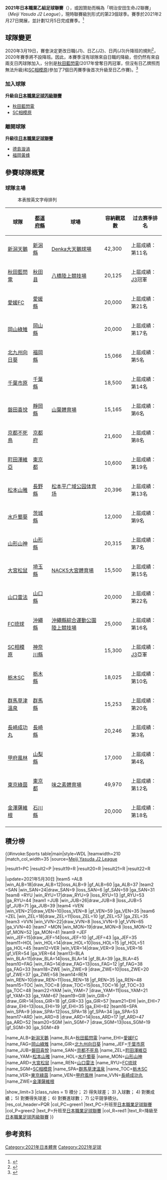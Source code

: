 {{noteTA
|G1=足球
|G2=JLeague
}}
{{Infobox football league season
| competition                = 明治安田生命<br />2021年日本職業乙組足球 (J2)聯賽
| logo                       = 
| season                     = 2021
| dates                      = 2021年2月27日–12月5日
| winners                    = [[磐田山葉|磐田山葉]]
| promoted                   = [[磐田山葉|磐田山葉]]<br /> [[京都不死鳥|京都不死鳥]]
| relegated                  = 
| league topscorer           = 
| matches                    = 
| total goals                = 
| biggest home win   = 
| biggest away win   = 
| highest scoring    = 
| longest wins       = 
| longest unbeaten   = 
| longest winless    = 
| longest losses     = 
| highest attendance         = 
| lowest attendance          = 
| total attendance           = 
| average attendance         = 
| prevseason                 = [[2020年日本職業乙組足球聯賽|2020]]
| nextseason                 = ''[[2022年日本職業乙組足球聯賽|2022]]''
| updated = 2021年1月31日
}}

'''2021年日本職業乙組足球聯賽'''（{{lang-en|'''2021 J2 League'''}}），或因贊助而稱為「明治安田生命J2聯賽」（''Meiji Yasuda J2 League''），現時聯賽級別形式的第23個球季。賽季於2021年2月27日開展，並計劃12月5日完成賽季。<ref>{{Cite web |url=https://www.jleague.jp/en/news/article/19251/ |title=存档副本 |access-date=2021-02-05 |archive-date=2021-03-02 |archive-url=https://web.archive.org/web/20210302055146/https://www.jleague.jp/en/news/article/19251 |dead-url=no }}</ref>

==球隊變更==
2020年3月19日，賽會決定更改日職(J1)、日乙(J2)、日丙(J3)升降班的規則<ref>{{Cite press release|date=2020-03-19|url=https://www.jleague.jp/en/news/article/16863/|title=J.LEAGUE to Change Format in the 2020 MEIJI YASUDA J.LEAGUE|publisher=Official|accessdate=2020-03-21|archive-date=2020-10-23|archive-url=https://web.archive.org/web/20201023080755/https://www.jleague.jp/en/news/article/16863/|dead-url=no}}</ref>，2020年賽季將不設降班。因此，本賽季沒有球隊來自日職的降級，但仍然有來自兩支日丙球隊加入，分別是[[秋田藍閃電|秋田藍閃電]](2017年曾奪日丙冠軍，但沒有日乙牌照而無法升級)和[[相模原體育會|SC相模原]](參加了7個日丙賽季後首次升級至日乙作賽)。<ref>{{Cite web |url=https://globoesporte.globo.com/blogs/futebol-no-japao/post/2020/12/26/analise-da-temporada-2020-da-j3.ghtml |title=存档副本 |access-date=2021-02-05 |archive-date=2021-03-04 |archive-url=https://web.archive.org/web/20210304105333/https://globoesporte.globo.com/blogs/futebol-no-japao/post/2020/12/26/analise-da-temporada-2020-da-j3.ghtml |dead-url=no }}</ref> 

{{col-float|width=25em}}
===加入球隊===
'''升級自[[日本職業足球丙級聯賽|日本職業足球丙級聯賽]]'''
*[[秋田藍閃電|秋田藍閃電]]
*[[相模原體育會|SC相模原]]
{{col-float-break|width=25em}}
===離開球隊===
'''升級往[[日本職業足球聯賽|日本職業足球聯賽]]'''
*[[德島漩渦|德島漩渦]]
*[[福岡黃蜂|福岡黃蜂]]
{{col-float-end}}

==參賽球隊概覽==
{{location map+ |Japan |float=right |width=550 |caption=2021賽季J2球隊參賽地圖 |places=
{{location map~ |Japan |lat=37.882686 |long=139.059288 |label=<div style="font-size:80%">[[新潟天鵝|新潟天鵝]]</div> |position=left }}
{{location map~ |Japan |lat=39.721555 |long=140.095671 |label=<div style="font-size:80%">[[秋田藍閃電|秋田藍閃電]]</div> |position=left }}
{{location map~ |Japan |lat=35.664257 |long=139.657137 |label=<div style="font-size:80%">'''首都圈 (日本)<small>†</small>'''</div> |position=right }}
{{location map~ |Japan |lat=33.768249 |long=132.797550 |label=<div style="font-size:80%">[[愛媛足球會|愛媛FC]]</div> |position=right }}
{{location map~ |Japan |lat=34.680658 |long=133.919631 |label=<div style="font-size:80%">[[岡山綠雉|岡山綠雉]]</div> |position=right }}
{{location map~ |Japan |lat=36.575788 |long=136.605328 |label=<div style="font-size:80%">[[金澤薩維根|金澤薩維根]]</div> |position=left }}
{{location map~ |Japan |lat=34.993496 |long=135.714014 |label=<div style="font-size:80%">[[京都不死鳥|京都不死鳥]]</div> |position= right  }}
{{location map~ |Japan |lat=34.725327 |long=137.874906 |label=<div style="font-size:80%">[[磐田喜悅|磐田喜悅]]</div> |position=right }}
{{location map~ |Japan |lat=36.014892 |long=137.994226 |label=<div style="font-size:80%;position:relative;top:-4px">[[松本山雅足球會|松本山雅]]</div> |position=right }}
{{location map~ |Japan |lat=34.183333 |long=131.466667 |label=<div style="font-size:80%">[[山口雷法足球會|山口雷法]]</div> |position=right }}
{{location map~ |Japan |lat=32.838597 |long=130.039528 |label=<div style="font-size:80%">[[長崎成功丸|長崎成功丸]]</div> |position=right }}
{{location map~ |Japan |lat=33.891444 |long=130.888861 |label=<div style="font-size:80%">[[北九州向日葵|北九州向日葵]]</div> |position=left }}
{{location map~ |Japan |lat=32.833014 |long=145.688526 |label=<div style="font-size:80%">[[琉球足球會|FC琉球]]</div> |position=bottom }}
{{location map~ |Japan |lat=38.335547 |long=140.378445 |label=<div style="font-size:80%">[[山形山神|山形山神]]</div> |position=top }}
{{location map~ |Japan |lat=35.622376 |long=138.589756 |label=<div style="font-size:80%">[[甲府風林|甲府風林]]</div> |position=left }}

{{Location map~ |Japan |mark=TransparentPlaceholder.svg |marksize=1 |lat=45 |long=128.3 |label=<div style="font-size:80%;">'''† [[首都圈_(日本)|首都圈 (日本)]] 球隊'''<br />
[[水戶蜀葵|水戶蜀葵]]<br />
[[市原千葉JEF聯|千葉市原]]<br />
[[大宮松鼠|大宮松鼠]]<br />
[[町田澤維亞|町田澤維亞]]<br />
[[東京綠茵|東京綠茵]]<br />
[[相模原體育會|SC相模原]]<br />
[[栃木足球會|栃木SC]]<br />
[[群馬草津溫泉|群馬草津溫泉]]<br />
</div>|position=right}}
}}

{{location map+ |Japan Kanto|float=right |width=350 |caption=2021年首都圈 (日本) J2球隊|places=
{{location map~ |Japan Kanto |lat=36.345278 |long=140.412222 |label=<div style="font-size:80%">[[水戶蜀葵|水戶蜀葵]]</div> |position=left }}
{{location map~ |Japan Kanto |lat=35.607325 |long=140.106386 |label=<div style="font-size:80%">[[市原千葉JEF聯|千葉市原]]</div> |position=right }}
{{location map~ |Japan Kanto|lat=35.916303 |long=139.633377 |label=<div style="font-size:80%;position:relative;top:-4px">[[大宮松鼠|大宮松鼠]]</div> |position=left }}
{{location map~ |Japan Kanto |lat=35.5925   |long=139.438889 |label=<div style="font-size:80%">[[町田澤維亞|町田澤維亞]]</div> |position=left }}
{{location map~ |Japan Kanto |lat=35.664278 |long=139.527139 |label=<div style="font-size:80%">[[東京綠茵|東京綠茵]]</div> |position=right }}
{{location map~ |Japan Kanto|lat=35.527904 |long=139.386034 |label=<div style="font-size:80%">[[相模原體育會|SC相模原]]</div> |position=right }}
{{location map~ |Japan Kanto|lat=36.556667 |long=139.986667 |label=<div style="font-size:80%">[[栃木足球會|栃木SC]]</div> |position=left }}
{{location map~ |Japan Kanto |lat=36.411542 |long=139.053258 |label=<div style="font-size:80%">[[群馬草津溫泉|群馬草津溫泉]]</div> |position=right }}
}}
===球隊主場===
:本表按英文字母排列
{| class="wikitable sortable"  style="text-align:center;"
|-
! 球隊
! [[都道府縣|都道府縣]]
! 球場
! 容納觀眾數
! 过去赛季排名
|-
| [[新潟天鵝|新潟天鵝]]
| [[新潟縣|新潟縣]]
| [[新潟體育場|Denka大天鵝球場]]
| 42,300
| 上屆成績：第11名
|-
| [[秋田藍閃電|秋田藍閃電]]
| [[秋田县|秋田县]]
| [[八橋陸上競技場|八橋陸上競技場]]
| 20,125
| 上屆成績：[[日本職業足球丙級聯賽|J3]]冠軍
|-
| [[愛媛足球會|愛媛FC]]
| [[愛媛縣|愛媛縣]]
| {{le|愛媛縣綜合運動公園陸上競技場|Ningineer Stadium|Ningineer體育場}}
| 20,000
| 上屆成績：第21名
|-
| [[岡山綠雉|岡山綠雉]]
| [[岡山縣|岡山縣]]
| {{le|城市之光體育場|City Light Stadium}}
| 20,000
| 上屆成績：第17名
|-
| [[北九州向日葵|北九州向日葵]]
| [[福岡縣|福岡縣]]
| {{le|北九州三國世界體育場|Mikuni World Stadium Kitakyushu}}
| 15,066
| 上屆成績：第5名
|-
| [[市原千葉JEF聯|千葉市原]]
| [[千葉縣|千葉縣]]
| {{le|福田電子體育場|Fukuda Denshi Arena}}
| 18,500
| 上屆成績：第14名
|-
| [[磐田喜悅|磐田喜悅]]
| [[靜岡縣|靜岡縣]]
| [[山葉體育場|山葉體育場]]
| 15,165
| 上屆成績：第6名
|-
| [[京都不死鳥|京都不死鳥]]
| [[京都府|京都府]]
| {{le|京瓷不死鳥足球場|Sanga Stadium by Kyocera}}
| 21,600
| 上屆成績：第8名
|-
| [[町田澤維亞|町田澤維亞]]
| [[東京都|東京都]]
| {{le|町田GION體育場|Machida Stadium}}
| 10,600
| 上屆成績：第19名
|-
| [[松本山雅足球會|松本山雅]]
| [[長野縣|長野縣]]
| [[松本平广域公园体育场|松本平广域公园体育场]]
| 20,396
| 上屆成績：第13名
|-
| [[水戶蜀葵|水戶蜀葵]]
| [[茨城縣|茨城縣]]
| {{le|K's Denki水戶體育場|K's denki Stadium Mito}}
| 12,000
| 上屆成績：第9名
|-
| [[山形山神|山形山神]]
| [[山形縣|山形縣]]
| {{le|ND軟體山形體育場|ND Soft Stadium Yamagata}}
| 20,315
| 上屆成績：第7名
|-
| [[大宮松鼠|大宮松鼠]]
| [[埼玉縣|埼玉縣]]
| [[埼玉市大宮公園足球場|NACK5大宮體育場]]
| 15,500
| 上屆成績：第15名
|-
| [[山口雷法足球會|山口雷法]]
| [[山口縣|山口縣]]
| {{le|維新百年紀念公園陸上競技場|Ishin Me-Life Stadium}}
| 20,000
| 上屆成績：第22名
|-
| [[琉球足球會|FC琉球]]
| [[沖繩縣|沖繩縣]]
| [[沖繩縣綜合運動公園陸上競技場|沖繩縣綜合運動公園陸上競技場]]
| 25,000
| 上屆成績：第16名
|-
| [[相模原體育會|SC相模原]]
| [[神奈川縣|神奈川縣]]
| {{le|相模原祗園體育場|Sagamihara Gion Stadium}}
| 15,300
| 上屆成績：[[日本職業足球丙級聯賽|J3]]亞軍
|-
| [[栃木足球會|栃木SC]]
| [[栃木縣|栃木縣]]
| {{le|栃木綠色體育場|Tochigi Green Stadium}}
| 18,025
| 上屆成績：第10名
|-
| [[群馬草津溫泉|群馬草津溫泉]]
| [[群馬縣|群馬縣]]
| {{le|正田醬油群馬體育場|Shoda Shoyu Stadium Gunma}}
| 15,253
| 上屆成績：第20名
|-
| [[長崎成功丸|長崎成功丸]]
| [[長崎縣|長崎縣]]
| {{le|特思爾大宇宙長崎體育場|Transcosmos Stadium Nagasaki}}
| 20,246
| 上屆成績：第3名
|-
| [[甲府風林|甲府風林]]
| [[山梨縣|山梨縣]]
| {{le|山梨中央銀行體育場|Yamanashi Chuo Bank Stadium}}
| 17,000
| 上屆成績：第4名
|-
| [[東京綠茵|東京綠茵]]
| [[東京都|東京都]]
| [[東京體育場|味之素體育場]]
| 49,970
| 上屆成績：第12名
|-
| [[金澤薩維根|金澤薩維根]]
| [[石川縣|石川縣]]
| {{le|石川競技體育場|Ishikawa Athletics Stadium}}
| 20,000
| 上屆成績：第18名
|-
|}

==積分榜==
{{#invoke:Sports table|main|style=WDL
|teamwidth=210 |match_col_width=35
|source=[https://www.jleague.jp/en/standings/j2/ Meiji Yasuda J2 League]

<!--Update team qualifications here (defined below)-->
|result1=PC |result2=P |result19=R |result20=R |result21=R |result22=R

<!--Update team results here and then (if needed) positions above. Dont forget to update the date (update parameter)-->
|update=2021年5月30日
|team5 =ALB<!-- 新潟 -->|win_ALB=18|draw_ALB=12|loss_ALB=9 |gf_ALB=60 |ga_ALB=37
|team2 =SAN<!-- 京都 -->|win_SAN=24|draw_SAN=9 |loss_SAN=6 |gf_SAN=59 |ga_SAN=31
|team8 =RYU<!-- 琉球 -->|win_RYU=17|draw_RYU=9 |loss_RYU=13 |gf_RYU=53 |ga_RYU=44
|team1 =JUB<!-- 磐田 -->|win_JUB=26|draw_JUB=8 |loss_JUB=5 |gf_JUB=71 |ga_JUB=39
|team4 =VEN<!-- 甲府 -->|win_VEN=21|draw_VEN=10|loss_VEN=8 |gf_VEN=59 |ga_VEN=35
|team6 =ZEL<!-- 町田 -->|win_ZEL=18|draw_ZEL=11|loss_ZEL=10 |gf_ZEL=57 |ga_ZEL=35
|team3 =VVN<!-- 長崎 -->|win_VVN=22|draw_VVN=8 |loss_VVN=9 |gf_VVN=65 |ga_VVN=40
|team7 =MON<!-- 山形 -->|win_MON=19|draw_MON=8 |loss_MON=12 |gf_MON=52 |ga_MON=41
|team9 =JEF<!-- 千葉 -->|win_JEF=15|draw_JEF=14|loss_JEF=10 |gf_JEF=43 |ga_JEF=35
|team11=HOL<!-- 水戸 -->|win_HOL=14|draw_HOL=10|loss_HOL=15 |gf_HOL=51 |ga_HOL=45
|team12=VER<!-- 東京V-->|win_VER=14|draw_VER=9 |loss_VER=16 |gf_VER=54 |ga_VER=64
|team13=BLA<!-- 秋田 -->|win_BLA=11|draw_BLA=14|loss_BLA=14 |gf_BLA=39 |ga_BLA=45
|team10=FAG<!-- 岡山 -->|win_FAG=14|draw_FAG=13|loss_FAG=12 |gf_FAG=38 |ga_FAG=33
|team18=ZWE<!-- 金沢 -->|win_ZWE=9 |draw_ZWE=10|loss_ZWE=20 |gf_ZWE=37 |ga_ZWE=58
|team14=REN<!-- 山口 -->|win_REN=10|draw_REN=11|loss_REN=18 |gf_REN=35 |ga_REN=48
|team15=TOC<!-- 栃木 -->|win_TOC=8 |draw_TOC=15|loss_TOC=16 |gf_TOC=33 |ga_TOC=48
|team22=YAM<!-- 松本 -->|win_YAM=7 |draw_YAM=11|loss_YAM=21 |gf_YAM=33 |ga_YAM=67
|team19=GIR<!--北九州-->|win_GIR=7 |draw_GIR=14|loss_GIR=18 |gf_GIR=33 |ga_GIR=57
|team21=EHI<!-- 愛媛 -->|win_EHI=7 |draw_EHI=13|loss_EHI=19 |gf_EHI=35 |ga_EHI=62
|team16=SPA<!-- 群馬 -->|win_SPA=9 |draw_SPA=12|loss_SPA=18 |gf_SPA=34 |ga_SPA=53
|team17=ARD<!-- 大宮 -->|win_ARD=8 |draw_ARD=14|loss_ARD=17 |gf_ARD=47 |ga_ARD=52
|team20=SGM<!--相模原-->|win_SGM=7 |draw_SGM=13|loss_SGM=19 |gf_SGM=30 |ga_SGM=49

<!--Team definitions (wikilinks in table)-->
|name_ALB=[[新潟天鵝|新潟天鵝]]
|name_BLA=[[秋田藍閃電|秋田藍閃電]]
|name_EHI=[[愛媛足球會|愛媛FC]]
|name_FAG=[[岡山綠雉|岡山綠雉]]
|name_GIR=[[北九州向日葵|北九州向日葵]]
|name_JEF=[[市原千葉JEF聯|千葉市原]]
|name_JUB=[[磐田喜悅|磐田喜悅]]
|name_SAN=[[京都不死鳥|京都不死鳥]]
|name_ZEL=[[町田澤維亞|町田澤維亞]]
|name_YAM=[[松本山雅足球會|松本山雅]]
|name_HOL=[[水戶蜀葵|水戶蜀葵]]
|name_MON=[[山形山神|山形山神]]
|name_ARD=[[大宮松鼠|大宮松鼠]]
|name_REN=[[山口雷法足球會|山口雷法]]
|name_RYU=[[琉球足球會|FC琉球]]
|name_SGM=[[相模原體育會|SC相模原]]
|name_SPA=[[群馬草津溫泉|群馬草津溫泉]]
|name_TOC=[[栃木足球會|栃木SC]]
|name_VER=[[東京綠茵|東京綠茵]]
|name_VEN=[[甲府風林|甲府風林]]
|name_VVN=[[長崎成功丸|長崎成功丸]]
|name_ZWE=[[金澤薩維根|金澤薩維根]]

<!--Table settings and rules-->
|show_limit=3
|class_rules = 1) 積分； 2) 得失球差； 3) 入球數； 4) 對賽成績； 5) 對賽得失球差； 6) 對賽進球數；  7) 公平競爭積分。
|res_col_header=PQR
|col_PC=green1 |text_PC=升班至[[日本職業足球聯賽|日本職業足球聯賽]]
|col_P=green2 |text_P=升班至[[日本職業足球聯賽|日本職業足球聯賽]]
|col_R=red1 |text_R=降級至[[日本職業足球丙級聯賽|日本職業足球丙級聯賽]]
}}

== 参考资料 ==
{{reflist}}

{{日本足球}}

[[Category:2021年日本體育|Category:2021年日本體育]]
[[Category:2021年足球|Category:2021年足球]]